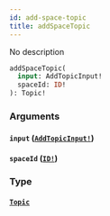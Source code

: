 ```yaml
---
id: add-space-topic
title: addSpaceTopic
---
```


No description

```graphql
addSpaceTopic(
  input: AddTopicInput!
  spaceId: ID!
): Topic!

```

### Arguments

#### `input` ([`AddTopicInput!`](/docs/graphql/inputs/add-topic-input))

#### `spaceId` ([`ID!`](/docs/graphql/scalars/id))

### Type

#### [`Topic`](/docs/graphql/objects/topic)
